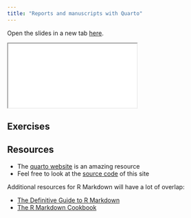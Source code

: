 ```yaml
---
title: "Reports and manuscripts with Quarto"
---
```


Open the slides in a new tab [here](slides/06-quarto.html){target="_blank"}.

<div>
```{=html}
<iframe class="slide-deck" src="slides/06-quarto.html"></iframe>
```
</div>

## Exercises


## Resources

- The [quarto website](https://quarto.org/docs/guide/) is an amazing resource
- Feel free to look at the [source code](https://github.com/louisahsmith/epi590r-2023) of this site

Additional resources for R Markdown will have a lot of overlap:

-   [The Definitive Guide to R Markdown](https://bookdown.org/yihui/rmarkdown/)
-   [The R Markdown Cookbook](https://bookdown.org/yihui/rmarkdown-cookbook/)
